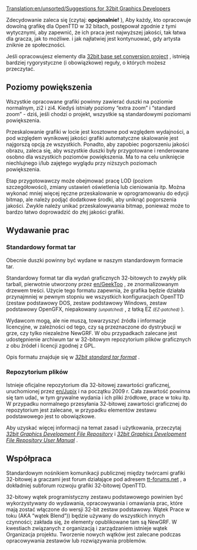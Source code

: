 [[Translation:en/unsorted/Suggestions for 32bit Graphics Developers]]
 <!--{{-}}-->
Zdecydowanie zaleca się (czytaj: '''opcjonalnie! ''' ), Aby każdy, kto opracowuje dowolną grafikę dla OpenTTD w 32 bitach, postępował zgodnie z tymi wytycznymi, aby zapewnić, że ich praca jest najwyższej jakości, tak łatwa dla gracza, jak to możliwe. i jak najłatwiej jest kontynuować, gdy artysta zniknie ze społeczności.

Jeśli opracowujesz elementy dla [[pl/Archive/Old 32bpp/Projekt konwersji zestawu bazowego 32bpp|32bit base set conversion project]] , istnieją bardziej rygorystyczne (i obowiązkowe) reguły, o których możesz przeczytać.

==Poziomy powiększenia==

Wszystkie opracowane grafiki powinny zawierać duszki na poziomie normalnym, zi2 i zi4. Kiedyś istniały poziomy “extra zoom” i “standard zoom” - dziś, jeśli chodzi o projekt, wszystkie są standardowymi poziomami powiększenia.

Przeskalowanie grafiki w locie jest kosztowne pod względem wydajności, a pod względem wynikowej jakości grafiki automatyczne skalowanie jest najgorszą opcją ze wszystkich. Ponadto, aby zapobiec pogorszeniu jakości obrazu, zaleca się, aby wszystkie duszki były przygotowane i renderowane osobno dla wszystkich poziomów powiększenia. Ma to na celu uniknięcie niechlujnego i/lub zajętego wyglądu przy niższych poziomach powiększenia.

Etap przygotowawczy może obejmować pracę LOD (poziom szczegółowości), zmiany ustawień oświetlenia lub cieniowania itp. Można wykonać mniej więcej ręczne przeskalowanie w oprogramowaniu do edycji bitmap, ale należy podjąć dodatkowe środki, aby uniknąć pogorszenia jakości. Zwykle należy unikać przeskalowywania bitmap, ponieważ może to bardzo łatwo doprowadzić do złej jakości grafiki.

==Wydawanie prac==

<!--{{note|It is now technically possible to make releases as .grfs, as the project intended. We are in the process of documenting this option. In the mean time you can use the standard tar format.}}-->
{{pl/informacja|Z technicznego punktu widzenia możliwe jest wydawanie wersji jako .grfs, zgodnie z zamierzeniami projektu. Jesteśmy w trakcie dokumentowania tej opcji. W międzyczasie możesz użyć standardowego formatu tar.}}

===Standardowy format tar===

Obecnie duszki powinny być wydane w naszym standardowym formacie tar.

Standardowy format tar dla wydań graficznych 32-bitowych to zwykły plik tarball, pierwotnie utworzony przez [[en/GeekToo]] , ze znormalizowanym drzewem treści. Użycie tego formatu zapewnia, że ​​grafika będzie działała przynajmniej w pewnym stopniu we wszystkich konfiguracjach OpenTTD (zestaw podstawowy DOS, zestaw podstawowy Windows, zestaw podstawowy OpenGFX, niepakowany <small>''(unpatched)''</small> , z łatką EZ <small>''(EZ-patched)''</small> ).

Wydawcom mogą, ale nie muszą, towarzyszyć źródła i informacje licencyjne, w zależności od tego, czy są przeznaczone do dystrybucji w grze, czy tylko niezależne NewGRF. W obu przypadkach zalecane jest udostępnienie archiwum tar w 32-bitowym repozytorium plików graficznych z obu źródeł i licencji zgodnej z GPL.

Opis formatu znajduje się w ''[[pl/Archive/Old 32bpp/Standardowy format tar 32bity|32bit standard tar format]]'' .

===Repozytorium plików===

Istnieje oficjalne repozytorium dla 32-bitowej zawartości graficznej, uruchomionej przez  [[en/Jupix]] i na początku 2009 r. Cała zawartość powinna się tam udać, w tym grywalne wydania i ich pliki źródłowe, prace w toku itp. W przypadku normalnego przesyłania 32-bitowej zawartości graficznej do repozytorium jest zalecane, w przypadku elementów zestawu podstawowego jest to obowiązkowe.

Aby uzyskać więcej informacji na temat zasad i użytkowania, przeczytaj ''[[pl/Archive/Old 32bpp/Repozytorium Rozowju Plików Grafik 32bpp|32bit Graphics Development File Repository]]'' i ''[[pl/Archive/Old 32bpp/Instrukcja Obsługi Repozytorium Plików Programowania Grafik 32bpp|32bit Graphics Development File Repository User Manual]]'' .

==Współpraca==

Standardowym nośnikiem komunikacji publicznej między twórcami grafiki 32-bitowej a graczami jest forum działające pod adresem [http://www.tt-forums.net tt-forums.net] , a dokładniej subforum rozwoju grafiki 32-bitowej OpenTTD.

32-bitowy wątek programistyczny zestawu podstawowego powinien być wykorzystywany do wydawania, opracowywania i omawiania prac, które mają zostać włączone do wersji 32-bit
zestaw podstawowy. Wątek Prace w toku (AKA  “wątek Blend”)) będzie używany do wszystkich innych czynności; zakłada się, że elementy opublikowane tam są NewGRF. W kwestiach związanych z organizacją i zarządzaniem istnieje wątek Organizacja projektu. Tworzenie nowych wątków jest zalecane podczas opracowywania zestawów lub rozwiązywania problemów.